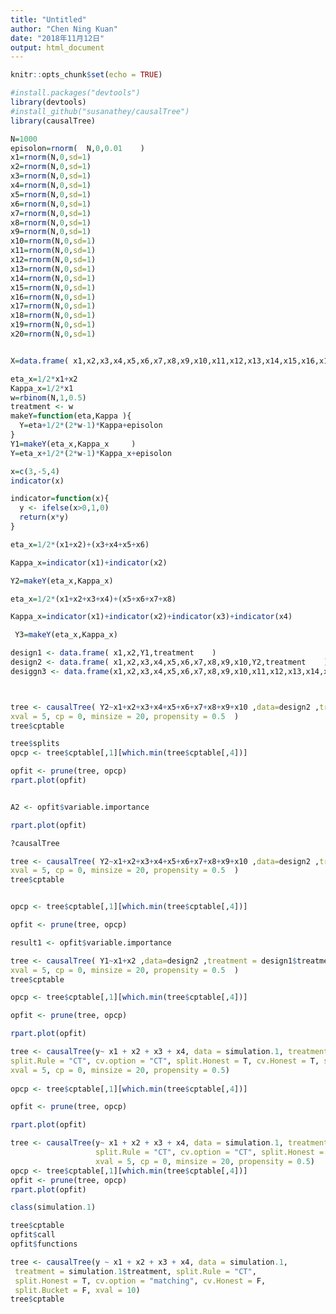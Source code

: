 ```yaml
---
title: "Untitled"
author: "Chen Ning Kuan"
date: "2018年11月12日"
output: html_document
---
```


```r
knitr::opts_chunk$set(echo = TRUE)
```

```r
#install.packages("devtools")
library(devtools) 
#install_github("susanathey/causalTree")
library(causalTree)
```

```r

N=1000
episolon=rnorm(  N,0,0.01    )
x1=rnorm(N,0,sd=1)
x2=rnorm(N,0,sd=1)
x3=rnorm(N,0,sd=1)
x4=rnorm(N,0,sd=1)
x5=rnorm(N,0,sd=1)
x6=rnorm(N,0,sd=1)
x7=rnorm(N,0,sd=1)
x8=rnorm(N,0,sd=1)
x9=rnorm(N,0,sd=1)
x10=rnorm(N,0,sd=1)
x11=rnorm(N,0,sd=1)
x12=rnorm(N,0,sd=1)
x13=rnorm(N,0,sd=1)
x14=rnorm(N,0,sd=1)
x15=rnorm(N,0,sd=1)
x16=rnorm(N,0,sd=1)
x17=rnorm(N,0,sd=1)
x18=rnorm(N,0,sd=1)
x19=rnorm(N,0,sd=1)
x20=rnorm(N,0,sd=1)


X=data.frame( x1,x2,x3,x4,x5,x6,x7,x8,x9,x10,x11,x12,x13,x14,x15,x16,x17,x18,x19,x20             )

```


```r
eta_x=1/2*x1+x2
Kappa_x=1/2*x1
w=rbinom(N,1,0.5)
treatment <- w
makeY=function(eta,Kappa ){
  Y=eta+1/2*(2*w-1)*Kappa+episolon
}
Y1=makeY(eta_x,Kappa_x     )
Y=eta_x+1/2*(2*w-1)*Kappa_x+episolon
```

```r

x=c(3,-5,4)
indicator(x)

indicator=function(x){
  y <- ifelse(x>0,1,0)
  return(x*y)
}

eta_x=1/2*(x1+x2)+(x3+x4+x5+x6)

Kappa_x=indicator(x1)+indicator(x2)

Y2=makeY(eta_x,Kappa_x)


```

```r

eta_x=1/2*(x1+x2+x3+x4)+(x5+x6+x7+x8)

Kappa_x=indicator(x1)+indicator(x2)+indicator(x3)+indicator(x4)

 Y3=makeY(eta_x,Kappa_x)


```

```r

design1 <- data.frame( x1,x2,Y1,treatment    )
design2 <- data.frame( x1,x2,x3,x4,x5,x6,x7,x8,x9,x10,Y2,treatment    )
desiggn3 <- data.frame(x1,x2,x3,x4,x5,x6,x7,x8,x9,x10,x11,x12,x13,x14,x15,x16,x17,x18,x19,x20,Y3,treatment)




```

```r

tree <- causalTree( Y2~x1+x2+x3+x4+x5+x6+x7+x8+x9+x10 ,data=design2 ,treatment = design2$treatment ,split.Rule = "CT", cv.option = "CT", split.Honest = T, cv.Honest = T, split.Bucket = F, 
xval = 5, cp = 0, minsize = 20, propensity = 0.5  )
tree$cptable

tree$splits
opcp <- tree$cptable[,1][which.min(tree$cptable[,4])]

opfit <- prune(tree, opcp)
rpart.plot(opfit)


A2 <- opfit$variable.importance

rpart.plot(opfit)

?causalTree


```

```r
tree <- causalTree( Y2~x1+x2+x3+x4+x5+x6+x7+x8+x9+x10 ,data=design2 ,treatment = design2$treatment ,split.Rule = "CT", cv.option = "CT", split.Honest = T, cv.Honest = T, split.Bucket = F, 
xval = 5, cp = 0, minsize = 20, propensity = 0.5  )
tree$cptable


opcp <- tree$cptable[,1][which.min(tree$cptable[,4])]

opfit <- prune(tree, opcp)

result1 <- opfit$variable.importance


```



```r

tree <- causalTree( Y1~x1+x2 ,data=design2 ,treatment = design1$treatment ,split.Rule = "CT", cv.option = "CT", split.Honest = T, cv.Honest = T, split.Bucket = F, 
xval = 5, cp = 0, minsize = 20, propensity = 0.5  )
tree$cptable

opcp <- tree$cptable[,1][which.min(tree$cptable[,4])]

opfit <- prune(tree, opcp)

rpart.plot(opfit)
```



```r
tree <- causalTree(y~ x1 + x2 + x3 + x4, data = simulation.1, treatment = simulation.1$treatment,
split.Rule = "CT", cv.option = "CT", split.Honest = T, cv.Honest = T, split.Bucket = F, 
xval = 5, cp = 0, minsize = 20, propensity = 0.5)
                  
opcp <- tree$cptable[,1][which.min(tree$cptable[,4])]

opfit <- prune(tree, opcp)

rpart.plot(opfit)
```



```r
tree <- causalTree(y~ x1 + x2 + x3 + x4, data = simulation.1, treatment = simulation.1$treatment,
                   split.Rule = "CT", cv.option = "CT", split.Honest = T, cv.Honest = T, split.Bucket = F, 
                   xval = 5, cp = 0, minsize = 20, propensity = 0.5)
opcp <- tree$cptable[,1][which.min(tree$cptable[,4])]
opfit <- prune(tree, opcp)
rpart.plot(opfit)

class(simulation.1)

tree$cptable
opfit$call
opfit$functions

```

```r
tree <- causalTree(y ~ x1 + x2 + x3 + x4, data = simulation.1,
 treatment = simulation.1$treatment, split.Rule = "CT",
 split.Honest = T, cv.option = "matching", cv.Honest = F,
 split.Bucket = F, xval = 10)
tree$cptable


```

